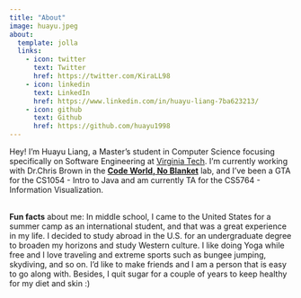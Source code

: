 ```yaml
---
title: "About"
image: huayu.jpeg
about:
  template: jolla
  links:
    - icon: twitter
      text: Twitter
      href: https://twitter.com/KiraLL98
    - icon: linkedin
      text: LinkedIn
      href: https://www.linkedin.com/in/huayu-liang-7ba623213/
    - icon: github
      text: Github
      href: https://github.com/huayu1998
---
```


Hey! I'm Huayu Liang, a Master's student in Computer Science focusing specifically on Software Engineering at [Virginia Tech](https://www.vt.edu/). I'm currently working with Dr.Chris Brown in the [**Code World, No Blanket**](https://code-world-no-blanket.github.io/team.html) lab, and I've been a GTA for the CS1054 - Intro to Java and am currently TA for the CS5764 - Information Visualization.

\
**Fun facts** about me: In middle school, I came to the United States for a summer camp as an international student, and that was a great experience in my life. I decided to study abroad in the U.S. for an undergraduate degree to broaden my horizons and study Western culture. I like doing Yoga while free and I love traveling and extreme sports such as bungee jumping, skydiving, and so on. I'd like to make friends and I am a person that is easy to go along with. Besides, I quit sugar for a couple of years to keep healthy for my diet and skin :)
